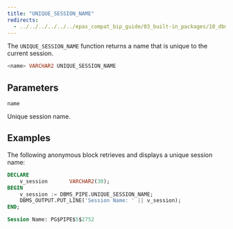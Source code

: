 ```yaml
---
title: "UNIQUE_SESSION_NAME"
redirects:
  - ../../../../../../epas_compat_bip_guide/03_built-in_packages/10_dbms_pipe/09_unique_session_name #generated for docs/epas/reorg-role-use-case-mode
---
```


The `UNIQUE_SESSION_NAME` function returns a name that is unique to the current session.

```sql
<name> VARCHAR2 UNIQUE_SESSION_NAME
```

## Parameters

`name`

 Unique session name.

## Examples

The following anonymous block retrieves and displays a unique session name:

```sql
DECLARE
    v_session       VARCHAR2(30);
BEGIN
    v_session := DBMS_PIPE.UNIQUE_SESSION_NAME;
    DBMS_OUTPUT.PUT_LINE('Session Name: ' || v_session);
END;

Session Name: PG$PIPE$5$2752
```
